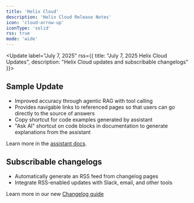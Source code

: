 ```yaml
---
title: 'Helix Cloud'
description: 'Helix Cloud Release Notes'
icon: 'cloud-arrow-up'
iconType: 'solid'
rss: true
mode: 'wide'
---
```


<Update label="July 7, 2025" rss={{ title: "July 7, 2025 Helix Cloud Updates", description: "Helix Cloud updates and subscribable changelogs" }}>
  ## Sample Update

  - Improved accuracy through agentic RAG with tool calling
  - Provides navigable links to referenced pages so that users can go directly to the source of answers
  - Copy shortcut for code examples generated by assistant
  - "Ask AI" shortcut on code blocks in documentation to generate explanations from the assistant

  Learn more in the [assistant docs](/guides/assistant).
  
  ## Subscribable changelogs
  - Automatically generate an RSS feed from changelog pages
  - Integrate RSS-enabled updates with Slack, email, and other tools

  Learn more in our new [Changelog guide](/guides/changelogs)

</Update>